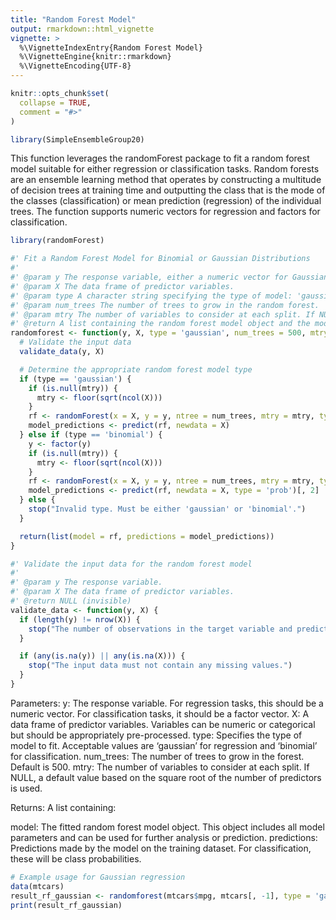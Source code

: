 ---
title: "Random Forest Model"
output: rmarkdown::html_vignette
vignette: >
  %\VignetteIndexEntry{Random Forest Model}
  %\VignetteEngine{knitr::rmarkdown}
  %\VignetteEncoding{UTF-8}
---

```{r, include = FALSE}
knitr::opts_chunk$set(
  collapse = TRUE,
  comment = "#>"
)
```

```{r setup}
library(SimpleEnsembleGroup20)
```
This function leverages the randomForest package to fit a random forest model suitable for either regression or classification tasks. Random forests are an ensemble learning method that operates by constructing a multitude of decision trees at training time and outputting the class that is the mode of the classes (classification) or mean prediction (regression) of the individual trees. The function supports numeric vectors for regression and factors for classification.


```{r}
library(randomForest)

#' Fit a Random Forest Model for Binomial or Gaussian Distributions
#'
#' @param y The response variable, either a numeric vector for Gaussian regression or a factor vector for binomial classification.
#' @param X The data frame of predictor variables.
#' @param type A character string specifying the type of model: 'gaussian' for regression or 'binomial' for classification.
#' @param num_trees The number of trees to grow in the random forest.
#' @param mtry The number of variables to consider at each split. If NULL, the default value will be used.
#' @return A list containing the random forest model object and the model predictions.
randomforest <- function(y, X, type = 'gaussian', num_trees = 500, mtry = NULL) {
  # Validate the input data
  validate_data(y, X)

  # Determine the appropriate random forest model type
  if (type == 'gaussian') {
    if (is.null(mtry)) {
      mtry <- floor(sqrt(ncol(X)))
    }
    rf <- randomForest(x = X, y = y, ntree = num_trees, mtry = mtry, type = 'regression')
    model_predictions <- predict(rf, newdata = X)
  } else if (type == 'binomial') {
    y <- factor(y)
    if (is.null(mtry)) {
      mtry <- floor(sqrt(ncol(X)))
    }
    rf <- randomForest(x = X, y = y, ntree = num_trees, mtry = mtry, type = 'classification')
    model_predictions <- predict(rf, newdata = X, type = 'prob')[, 2]
  } else {
    stop("Invalid type. Must be either 'gaussian' or 'binomial'.")
  }

  return(list(model = rf, predictions = model_predictions))
}

#' Validate the input data for the random forest model
#'
#' @param y The response variable.
#' @param X The data frame of predictor variables.
#' @return NULL (invisible)
validate_data <- function(y, X) {
  if (length(y) != nrow(X)) {
    stop("The number of observations in the target variable and predictor data must be the same.")
  }

  if (any(is.na(y)) || any(is.na(X))) {
    stop("The input data must not contain any missing values.")
  }
}

```
Parameters:
y: The response variable. For regression tasks, this should be a numeric vector. For classification tasks, it should be a factor vector.
X: A data frame of predictor variables. Variables can be numeric or categorical but should be appropriately pre-processed.
type: Specifies the type of model to fit. Acceptable values are 'gaussian' for regression and 'binomial' for classification.
num_trees: The number of trees to grow in the forest. Default is 500.
mtry: The number of variables to consider at each split. If NULL, a default value based on the square root of the number of predictors is used.


Returns:
A list containing:

model: The fitted random forest model object. This object includes all model parameters and can be used for further analysis or prediction.
predictions: Predictions made by the model on the training dataset. For classification, these will be class probabilities.


```{r}
# Example usage for Gaussian regression
data(mtcars)
result_rf_gaussian <- randomforest(mtcars$mpg, mtcars[, -1], type = 'gaussian')
print(result_rf_gaussian)

```
